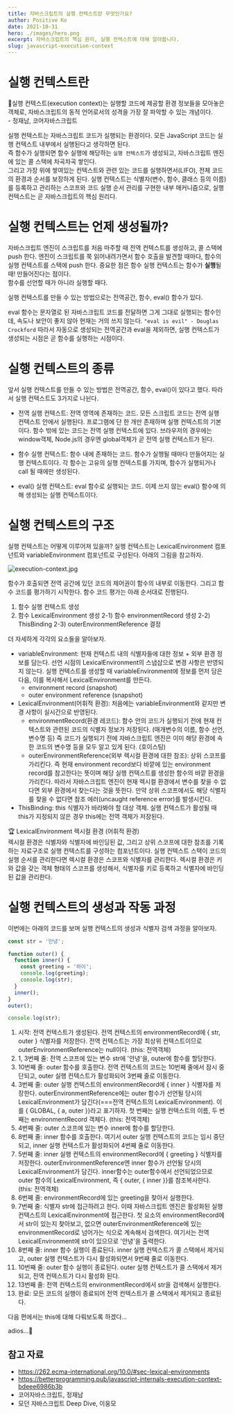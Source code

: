 ```yaml
---
title: 자바스크립트의 실행 컨텍스트란 무엇인가요?
author: Positive Ko
date: 2021-10-31
hero: ./images/hero.png
excerpt: 자바스크립트의 핵심 원리, 실행 컨텍스트에 대해 알아봅니다.
slug: javascript-execution-context
---
```


# 실행 컨텍스트란

<emphasizing>
  📌실행 컨텍스트(execution context)는 실행할 코드에 제공할 환경 정보들을
  모아놓은 객체로, 자바스크립트의 동적 언어로서의 성격을 가장 잘 파악할 수 있는
  개념이다. <br />- 정재남, 코어자바스크립트
</emphasizing>

실행 컨텍스트는 자바스크립트 코드가 실행되는 환경이다. 모든 JavaScript 코드는 실행 컨텍스트 내부에서 실행된다고 생각하면 된다.<br />
즉 함수가 실행되면 함수 실행에 해당하는 `실행 컨텍스트`가 생성되고, 자바스크립트 엔진에 있는 콜 스택에 차곡차곡 쌓인다.<br />
그리고 가장 위에 쌓여있는 컨텍스트와 관련 있는 코드를 실행하면서(LIFO), 전체 코드의 환경과 순서를 보장하게 된다.
실행 컨텍스트는 식별자(변수, 함수, 클래스 등의 이름)를 등록하고 관리하는 스코프와 코드 실행 순서 관리를 구현한 내부 매커니즘으로, 실행 컨텍스트는 곧 자바스크립트의 핵심 원리다.

# 실행 컨텍스트는 언제 생성될까?

자바스크립트 엔진이 스크립트를 처음 마주할 때 전역 컨텍스트를 생성하고, 콜 스택에 push 한다.
엔진이 스크립트를 쭉 읽어내려가면서 함수 호출을 발견할 때마다, 함수의 실행 컨텍스트를 스택에 push 한다.
중요한 점은 함수 실행 컨텍스트는 함수가 **실행**될 때! 만들어진다는 점이다.<br />
함수를 선언할 때가 아니라 실행할 때다.

실행 컨텍스트를 만들 수 있는 방법으로는 전역공간, 함수, eval() 함수가 있다.

eval 함수는 문자열로 된 자바스크립트 코드를 전달하면 그게 그대로 실행되는 함수인데, 속도나 보안이 좋지 않아 현재는 거의 쓰지 않는다.
`"eval is evil" - Douglas Crockford`
따라서 자동으로 생성되는 전역공간과 eval을 제외하면, 실행 컨텍스트가 생성되는 시점은 곧 함수를 실행하는 시점이다.

# 실행 컨텍스트의 종류

앞서 실행 컨텍스트를 만들 수 있는 방법은 전역공간, 함수, eval()이 있다고 했다.
따라서 실행 컨텍스트도 3가지로 나뉜다.

- 전역 실행 컨텍스트: 전역 영역에 존재하는 코드.
  모든 스크립트 코드는 전역 실행 컨텍스트 안에서 실행된다.
  프로그램에 단 한 개만 존재하며 실행 컨텍스트의 기본이다. 함수 밖에 있는 코드는 전역 실행 컨텍스트에 있다.
  브라우저의 경우에는 window객체, Node.js의 경우엔 global객체가 곧 전역 실행 컨텍스트가 된다.

- 함수 실행 컨텍스트: 함수 내에 존재하는 코드.
  함수가 실행될 때마다 만들어지는 실행 컨텍스트이다.
  각 함수는 고유의 실행 컨텍스트를 가지며, 함수가 실행되거나 call 될 때에만 생성된다.

- eval() 실행 컨텍스트: eval 함수로 실행되는 코드.
  이제 쓰지 않는 eval() 함수에 의해 생성되는 실행 컨텍스트이다.

# 실행 컨텍스트의 구조

실행 컨텍스트는 어떻게 이루어져 있을까?
실행 컨텍스트는 LexicalEnvironment 컴포넌트와 variableEnvironment 컴포넌트로 구성된다.
아래의 그림을 참고하자.

<div className='Image__Small'>
  <img
    src='./images/execution-context.jpg'
    title='execution-context.jpg'
    alt='execution-context.jpg'
  />
</div>

함수가 호출되면 전역 공간에 있던 코드의 제어권이 함수의 내부로 이동한다.
그리고 함수 코드를 평가하기 시작한다. 함수 코드 평가는 아래 순서대로 진행된다.
1) 함수 실행 컨텍스트 생성 
2) 함수 LexicalEnvironment 생성 
  2-1) 함수 environmentRecord 생성
  2-2) ThisBinding
  2-3) outerEnvironmentReference 결정

더 자세하게 각각의 요소들을 알아보자. 

- variableEnvironment: 현재 컨텍스트 내의 식별자들에 대한 정보 + 외부 환경
  정보를 담는다. 선언 시점의 LexicalEnvironment의 스냅샵으로 변경 사항은 반영되지 않는다.
  실행 컨텍스트를 생성할 때 variableEnvironment에 정보를 먼저 담은 다음,
  이를 복사해서 LexicalEnvironment를 만든다.
  - environment record (snapshot)
  - outer environment reference (snapshot)
- LexicalEnvironment(어휘적 환경): 처음에는 variableEnvironment와 같지만 변경 사항이
  실시간으로 반영된다.
  - environmentRecord(환경 레코드): 함수 안의 코드가 실행되기 전에 현재 컨텍스트와 관련된 코드의 식별자 정보가 저장된다.
    (매개변수의 이름, 함수 선언, 변수명 등)
    즉 코드가 실행되기 전에 자바스크립트 엔진은 이미 해당 환경에 속한 코드의 변수명 등을 모두 알고 있게 된다. (호이스팅)
  - outerEnvironmentReference(외부 렉시컬 환경에 대한 참조): 상위 스코프를 가리킨다. 즉 현재 environment record보다 바깥에 있는 environment record를 참고한다는 뜻이며
    해당 실행 컨텍스트를 생성한 함수의 바깥 환경을 가리킨다.
    따라서 자바스크립트 엔진이 현재 렉시컬 환경에서 변수를 찾을 수 없다면 외부 환경에서 찾는다는 것을 뜻한다.
    만약 상위 스코프에서도 해당 식별자를 찾을 수 없다면 참조 에러(uncaught reference error)를 발생시킨다.
- ThisBinding: this 식별자가 바라봐야 할 대상 객체. 실행 컨텍스트가 활성될 때 this가 지정되지 않은 경우 this에는 전역 객체가 저장된다. 
  

<emphasizing>
  🏆 LexicalEnvironment 렉시컬 환경 (어휘적 환경) <br />
  렉시컬 환경은 식별자와 식별자에 바인딩된 값, 그리고 상위 스코프에 대한 참조를 기록하는
  자료구조로 실행 컨텍스트를 구성하는 컴포넌트이다. 실행 컨텍스트 스택이 코드의 실행
  순서를 관리한다면 렉시컬 환경은 스코프와 식별자를 관리한다. 렉시컬 환경은 키와
  값을 갖는 객체 형태의 스코프를 생성해서, 식별자를 키로 등록하고 식별자에 바인딩된
  값을 관리한다.
</emphasizing>

# 실행 컨텍스트의 생성과 작동 과정

이번에는 아래의 코드를 보며 실행 컨텍스트의 생성과 식별자 검색 과정을 알아보자.

```js
const str = '안녕';

function outer() {
  function inner() {
    const greeting = '하이';
    console.log(greeting);
    console.log(str);
  }
  inner();
}
outer();

console.log(str);
```

1. 시작: 전역 컨텍스트가 생성된다. 전역 컨텍스트의 environmentRecord에 { str, outer } 식별자를 저장한다.
   전역 컨텍스트는 가장 최상위 컨텍스트이므로 outerEnvironmentReference는 null이다. (this: 전역객체)
2. 1, 3번째 줄: 전역 스코프에 있는 변수 str에 '안녕'을, outer에 함수를 할당한다.
3. 10번째 줄: outer 함수를 호출한다. 전역 컨텍스트의 코드는 10번째 줄에서 잠시 중단되고, outer 실행 컨텍스트가 활성화되어 3번째 줄로 이동한다.
4. 3번째 줄: outer 실행 컨텍스트의 environmentRecord에 { inner } 식별자를 저장한다.
   outerEnvironmentReference에는 outer 함수가 선언될 당시의 LexicalEnvironment가 담긴다(===전역 컨텍스트의 LexicalEnvironment).
   이를 { GLOBAL, { a, outer }}라고 표기하자. 첫 번째는 실행 컨텍스트의 이름, 두 번째는 environmentRecord 객체다. (this: 전역객체)
5. 4번째 줄: outer 스코프에 있는 변수 inner에 함수를 할당한다.
6. 8번째 줄: inner 함수를 호출한다. 여기서 outer 실행 컨텍스트의 코드는 임시 중단되고, inner 실행 컨텍스트가 활성화되어 4번째 줄로 이동한다.
7. 5번째 줄: inner 실행 컨텍스트의 environmentRecord에 { greeting } 식별자를 저장한다.
   outerEnvironmentReference엔 inner 함수가 선언될 당시의 LexicalEnvironment가 담긴다. inner함수는 outer함수에서 선언되었으므로
   outer 함수의 LexicalEnvironment, 즉 { outer, { inner }}를 참조복사한다. (this: 전역객체)
8. 6번째 줄: environmentRecord에 있는 greeting을 찾아서 실행한다.
9. 7번째 줄: 식별자 str에 접근하려고 한다. 이때 자바스크립트 엔진은 활성화된 실행 컨텍스트의 LexicalEnvironment에 접근한다.
   첫 요소의 environmentRecord에서 str이 있는지 찾아보고, 없으면 outerEnvironmentReference에 있는 environmentRecord로 넘어가는 식으로 계속해서 검색한다.
   여기서는 전역 LexicalEnvironment에 str이 있으므로 '안녕'을 출력한다.
10. 8번째 줄: inner 함수 실행이 종료된다. inner 실행 컨텍스트가 콜 스택에서 제거되고, outer 실행 컨텍스트가 다시 활성화되면서 9번째 줄로 이동한다.
11. 10번째 줄: outer 함수 실행이 종료된다. outer 실행 컨텍스트가 콜 스택에서 제거되고, 전역 컨텍스트가 다시 활성화 된다.
12. 13번째 줄: 전역 컨텍스트의 environmentRecord에서 str을 검색해서 실행한다.
13. 완료: 모든 코드의 실행이 종료되어 전역 컨텍스트가 콜 스택에서 제거되고 종료된다.


다음 편에서는
this에 대해 다뤄보도록 하겠다...

adios...🍷


## 참고 자료
- https://262.ecma-international.org/10.0/#sec-lexical-environments
- https://betterprogramming.pub/javascript-internals-execution-context-bdeee6986b3b
- 코어자바스크립트, 정재남
- 모던 자바스크립트 Deep Dive, 이웅모

